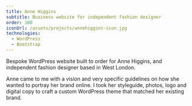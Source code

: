 ```yaml
---
title: Anne Higgins
subtitle: Business website for independent fashion designer
order: 100
iconUrl: /assets/projects/annehiggins-icon.jpg
technologies:
  - WordPress
  - Bootstrap
---
```

Bespoke WordPress website built to order for Anne Higgins, and independent fashion designer
based in West London.

Anne came to me with a vision and very specific guidelines on how she wanted to portray her brand
online. I took her styleguide, photos, logo and digital copy to craft a custom WordPress theme
that matched her existing brand.